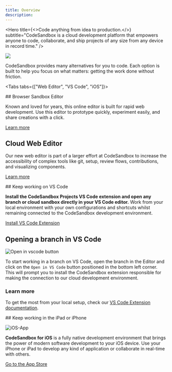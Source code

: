 ```yaml
---
title: Overview
description:
---
```



<Hero 
  title={<>Code anything from idea to production.</>}
  subtitle="CodeSandbox is a cloud development platform that empowers anyone to code, collaborate, and ship projects of any size from any device in record time."
/>

![](../images/cover-projects.jpg)

CodeSandbox provides many alternatives for you to code. Each option is built to help you focus on what matters: getting the work done without friction.

<Tabs tabs={["Web Editor", "VS Code", "iOS"]}>

<WrapContent>
## Browser Sandbox Editor

Known and loved for years, this online editor is built for rapid web development. Use this editor to prototype quickly, experiment easily, and share creations with a click.

[Learn more](/learn/sandboxes/editors)

## Cloud Web Editor

Our new web editor is part of a larger effort at CodeSandbox to increase the accessibility of complex tools like git, setup, review flows, contributions, and visualizing components.

[Learn more](/learn/repositories/editors)

</WrapContent>

<WrapContent>
## Keep working on VS Code

**Install the CodeSandbox Projects VS Code extension and open any branch or cloud sandbox directly in your VS Code editor.** Work from your local environment with your own configurations and shortcuts whilst remaining connected to the CodeSandbox development environment.

[Install VS Code Extension](https://marketplace.visualstudio.com/items?itemName=CodeSandbox-io.codesandbox-projects)

## Opening a branch in VS Code

![Open in vscode button](../images/getting-openvscode.jpg)

To start working in a branch on VS Code, open the branch in the Editor and click on the `Open in VS Code` button positioned in the bottom left corner. This will prompt you to install the CodeSandbox extension responsible for making the connection to our cloud development environment.

### Learn more

To get the most from your local setup, check our [VS Code Extension documentation](https://codesandbox.io/docs/vscode).

</WrapContent>

<WrapContent>
## Keep working in the iPad or iPhone

![iOS-App](../images/iOS-iPad.jpg)

**CodeSandbox for iOS** is a fully native development environment that brings the power of modern software development to your iOS device. Use your iPhone or iPad to develop any kind of application or collaborate in real-time with others.

[Go to the App Store](https://apps.apple.com/us/app/codesandbox/id1423330822)

</WrapContent>
    
</Tabs>
